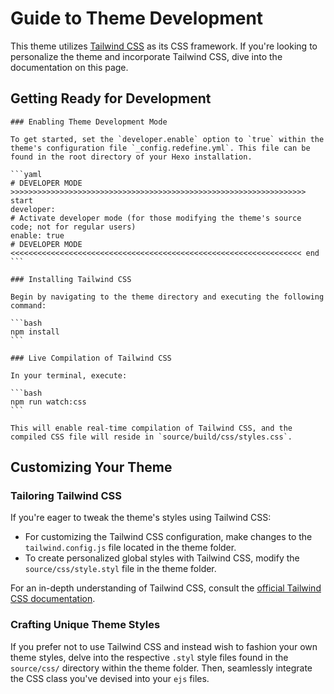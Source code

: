 
# Guide to Theme Development

This theme utilizes [Tailwind CSS](https://tailwindcss.com/) as its CSS framework. If you're looking to personalize the theme and incorporate Tailwind CSS, dive into the documentation on this page.

## Getting Ready for Development

<Steps>

    ### Enabling Theme Development Mode

    To get started, set the `developer.enable` option to `true` within the theme's configuration file `_config.redefine.yml`. This file can be found in the root directory of your Hexo installation.

    ```yaml
    # DEVELOPER MODE >>>>>>>>>>>>>>>>>>>>>>>>>>>>>>>>>>>>>>>>>>>>>>>>>>>>>>>>>>>>>>>>>> start
    developer:
    # Activate developer mode (for those modifying the theme's source code; not for regular users)
    enable: true
    # DEVELOPER MODE <<<<<<<<<<<<<<<<<<<<<<<<<<<<<<<<<<<<<<<<<<<<<<<<<<<<<<<<<<<<<<<<< end
    ```

    ### Installing Tailwind CSS

    Begin by navigating to the theme directory and executing the following command:

    ```bash
    npm install
    ```

    ### Live Compilation of Tailwind CSS

    In your terminal, execute:

    ```bash
    npm run watch:css
    ```

    This will enable real-time compilation of Tailwind CSS, and the compiled CSS file will reside in `source/build/css/styles.css`.

</Steps>

## Customizing Your Theme

### Tailoring Tailwind CSS

If you're eager to tweak the theme's styles using Tailwind CSS:

-   For customizing the Tailwind CSS configuration, make changes to the `tailwind.config.js` file located in the theme folder.
-   To create personalized global styles with Tailwind CSS, modify the `source/css/style.styl` file in the theme folder.

For an in-depth understanding of Tailwind CSS, consult the [official Tailwind CSS documentation](https://tailwindcss.com/docs).

### Crafting Unique Theme Styles

If you prefer not to use Tailwind CSS and instead wish to fashion your own theme styles, delve into the respective `.styl` style files found in the `source/css/` directory within the theme folder. Then, seamlessly integrate the CSS class you've devised into your `ejs` files.
